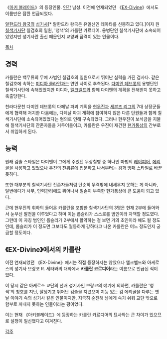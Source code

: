 《[[아키 블레이드]]》의 등장인물. [[인간]] 남성.
이전에 연재되었던 《[[EX-Divine]]》에서도 이름만은 잠깐 언급되었다.

[[알한드라 왕국]]의 [[성기사]][* 알한드라 왕국은 유일신인 데아타를 신봉하고 있다.]이자 원 [[칠색기사단]] 칠검호의 일원, '청색'의 카를란 카르디어. 용병단인 칠색기사단에 소속되어있었지만 성기사란 출신 때문인지 교양과 품격이 있는 인물이다.

[[목차]]
== 경력 ==
카를란은 백무류의 무예 사범인 칠검호의 일원으로서 뛰어난 실력을 가진 검사다. 같은 칠검호에 속하는 [[미디아 클라인]]과는 연인 사이로 추측된다. [[다미엔 데브롯]]의 용병단인 칠색기사단에 속해있었지만 미디아, [[엘크벨드]]와 함께 다미엔의 계획을 전해받지 못하고 축출당한다.

천라다문천 다미엔 데브롯의 다페날 파괴 계획을 [[현우진]]과 [[세븐즈 리그]]의 7대 상장군들에게 협력해 저지한 다음에는, 다페날 파괴 계획에 참여하지 않은 다른 단원들과 함께 칠색기사단에 소속되어있었다는 혐의로 인해 구속되었다. 그러나 현우진이 보석금을 지불해 칠색기사단의 잔존자들을 거두어들이고, 카를란은 우진이 재건한 [[현가통상]]의 간부로서 취임하게 된다.

== 능력 ==
원래 검술 스타일은 다미엔이 그에게 주었던 무상칠병 중 하나인 마법의 [[레이피어]], [[에리골]]을 사용하고 있었으나 우진의 [[천위류]]에 입문하고 나서부터는 [[검]]과 [[방패]] 스타일로 바꾼 듯하다.

또한 대부분의 칠색기사단 잔존자들처럼 단순히 무력밖에 내세우지 못하는 게 아니라, 달변에다가 사무, 인력관리에도 뛰어나서 일손이 부족한 현가통상에 큰 도움이 되고 있다.

근데 현우진의 휘하의 들어온 카를란을 포함한 칠색기사단의 3명은 현재 2부에 들어와서 눈부신 발전을 이루었다고 하며 이는 롭슬리가 스스로를 범인이라 자책할 정도였다. 그런데 이 자칭 범인인 롭슬리가 2부에서 활약하는 걸 보면 거의 초인이라 해도 될 정도인데, 롭슬리가 이 정도면 그보다도 월등하게 강하다고 나온 카를란은 어느 정도인지 궁금할 정도이다. 

== 《EX-Divine》에서의 카를란 ==
이전 연재되었던 《EX-Divine》에서는 직접 등장하지는 않았으나 엘크벨드와 아케로스의 성기사 브랑코 R. 세타와의 대화에서 '''카를란 코르디어'''라는 이름으로 언급된 적이 있다.

이 당시 같은 아케로스 교단의 선배 성기사인 브랑코의 얘기에 의하면, 카를란은 '청색'의 칭호를 지닌, 잘생기고 뛰어난 검술을 지녔으며 지능 있는 검 에리골을 다루는 옛날 이야기 속의 성기사 같은 인물이지만, 지극히 순진해 남에게 속기 쉬워 교단 밖으로 함부로 꺼내지 못하는 인물이라는 평이었다.

이는 현재 《아키블레이드》에 등장하는 카를란 카르디어의 묘사와는 큰 차이가 있으므로 설정이 일신했다고 여겨진다.

[[각주]]
